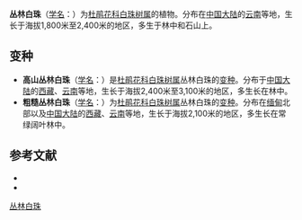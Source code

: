{{Speciesbox
| name = 丛林白珠
| status = 
| status_system = 
| image =
| genus = Gaultheria
| species =  dumicola
| authority = W. W. Smith
| subdivision_ranks =[[变种|变种]]
| subdivision =
* 丛林白珠 ''G. d.'' var. ''dumicola''
* [[粗糙丛林白珠|粗糙丛林白珠]] ''G. d.'' var. ''aspera''
* [[高山丛林白珠|高山丛林白珠]] ''G. d.'' var. ''petanoneuron''
}}

'''丛林白珠'''（[[学名|学名]]：{{lang|la|''Gaultheria dumicola''}}）为[[杜鹃花科|杜鹃花科]][[白珠树属|白珠树属]]的植物。分布在[[中国大陆|中国大陆]]的[[云南|云南]]等地，生长于海拔1,800米至2,400米的地区，多生于林中和石山上。

== 变种 ==
* '''高山丛林白珠'''（[[学名|学名]]：{{lang|la|''Gaultheria dumicola'' var. ''petanoneuron''}}）是[[杜鹃花科|杜鹃花科]][[白珠树属|白珠树属]]丛林白珠的[[变种|变种]]。分布于[[中国大陆|中国大陆]]的[[西藏|西藏]]、[[云南|云南]]等地，生长于海拔2,400米至3,100米的地区，多生长在林中。
* '''粗糙丛林白珠'''（[[学名|学名]]：{{lang|la|''Gaultheria dumicola'' var. ''aspera''}}）为[[杜鹃花科|杜鹃花科]][[白珠树属|白珠树属]]丛林白珠的[[变种|变种]]。分布在[[缅甸|缅甸]]北部以及[[中国大陆|中国大陆]]的[[西藏|西藏]]、[[云南|云南]]等地，生长于海拔2,100米的地区，多生长在常绿阔叶林中。

== 参考文献 ==
<div class="references-small">
*{{FRPS}}
* {{cite web| url =http://www.bioinfo.cn/db05/KmzwSpecies.php?action=view&id=23514| title =丛林白珠（原变种）| work =《中国高等植物数据库全库》| publisher =中国科学院微生物研究所| author =昆明植物研究所| accessdate =2009-02-25| deadurl =yes| archiveurl =https://web.archive.org/web/20160305042511/http://www.bioinfo.cn/db05/KmzwSpecies.php?action=view&id=23514| archivedate =2016-03-05}}
</div>
{{Taxonbar|from=Q10869310}}

[[Category:白珠树属|丛林白珠]]


{{植物小作品}}